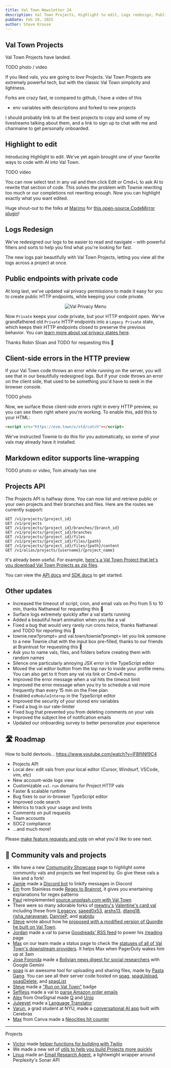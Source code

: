 ```yaml
---
title: Val Town Newsletter 24
description: Val Town Projects, Highlight to edit, Logs redesign, Public endpoints with private code, and much more
pubDate: Feb 28, 2025
author: Steve Krouse
---
```



## Val Town Projects

Val Town Projects have landed.

TODO photo / video

If you liked vals, you are going to _love_ Projects. Val Town Projects are extremely powerful tech, but with the classic Val Town simplicity and lightness.

Forks are crazy fast, ie compared to github, I have a video of this

- env variables with descriptions and forked to new projects

I should probably link to all the best projects to copy and some of my livestreams talking about them, and a link to sign up to chat with me and charmaine to get personally onboarded.

## Highlight to edit

Introducing Highlight to edit. We've yet again brought one of your favorite ways to code with AI into Val Town.

TODO video

You can now select text in any val and then click Edit or Cmd+L to ask AI to rewrite that section of code. This solves the problem with Townie rewriting too much or our completions not rewriting enough. Now you can highlight exactly what you want edited.

Huge shout-out to the folks at [Marimo](https://marimo.io/) for [this open-source CodeMirror plugin](https://marimo-team.github.io/codemirror-ai/)!

## Logs Redesign

We've redesigned our logs to be easier to read and navigate – with powerful filters and sorts to help you find what you're looking for fast.

The new logs pair beautifully with Val Town Projects, letting you view all the logs across a project at once.

## Public endpoints with private code

At long last, we've updated val privacy permissions to made it easy for you to create public HTTP endpoints, while keeping your code private.

<figure align="center">
  <Image
    style={{
      maxWidth: "600px",
      borderRadius: "8px",
      border: "1px solid var(--border)",
      overflow: "hidden",
    }}
    src={Privacy}
    alt="Val Privacy Menu"
  />
</figure>

Now `Private` keeps your code private, but your HTTP endpoint open. We've grandfathered old `Private` HTTP endpoints into a `Legacy Private` state, which keeps their HTTP endpoints closed to preserve the previous behavior. You can [learn more about val privacy states here](https://docs.val.town/reference/permissions/).

Thanks Robin Sloan and TODO for requesting this 🙏

## Client-side errors in the HTTP preview

If your Val Town code throws an error while running on the server, you will see that in our beautifully redesigned logs. But if your code throws an error on the client side, that used to be something you'd have to seek in the browser console.

TODO photo

Now, we surface those client-side errors right in every HTTP preview, so you can see them right where you're working. To enable this, add this to your HTML:

```html
<script src="https://esm.town/v/std/catch"></script>
```

We've instructed Townie to do this for you automatically, so some of your vals may already have it installed.

## Markdown editor supports line-wrapping

TODO photo or video, Tom already has one

## Projects API

The Projects API is halfway done. You can now list and retrieve public or your own projects and their branches and files. Here are the routes we currently support:

```http
GET /v1/projects/{project_id}
GET /v1/projects
GET /v1/projects/{project_id}/branches/{branch_id}
GET /v1/projects/{project_id}/branches
GET /v1/projects/{project_id}/files
GET /v1/projects/{project_id}/files/{path}
GET /v1/projects/{project_id}/files/{path}/content
GET /v1/alias/projects/{username}/{project_name}
```

It's already been useful. For example, [here's a Val Town Project that let's you download Val Town Projects as zip files](https://www.val.town/x/shouser/getProjectsAsZips).

You can view the [API docs](https://docs.val.town/openapi#tag/beta) and [SDK docs](https://github.com/val-town/sdk/blob/6f80c8470f055aa30c5c3cc34fcf715c81df1937/api.md#projects-1) to get started.

## Other updates

- Increased the timeout of script, cron, and email vals on Pro from 5 to 10 min, thanks Nathaneal for requesting this 🙏
- Surface logs extremely quickly after a val starts running
- Added a beautiful heart animation when you like a val
- Fixed a bug that would very rarely run crons twice, thanks Nathaneal and TODO for reporting this 🙏
- townie.new?prompt= and val.town/townie?prompt= let you link someone to a new Townie chat with the input box pre-filled, thanks to our friends at Braintrust for requesting this 🙏
- Ask you to name vals, files, and folders before creating them with random names
- Silence one particularly annoying JSX error in the TypeScript editor
- Moved the val editor button from the top nav to inside your profile menu. You can also get to it from any val via link or Cmd+K menu
- Improved the error message when a val hits the timeout limit
- Improved the error message when you try to schedule a val more frequently than every 15 min on the Free plan
- Enabled `esModuleInterop` in the TypeScript editor
- Improved the security of your stored env variables
- Fixed a bug in our rate-limiter
- Fixed bug that prevented you from deleting comments on your vals
- Improved the subject line of notification emails
- Updated our onboarding survey to better personalize your experience

## 🛣️ Roadmap

How to build devtools... https://www.youtube.com/watch?v=lFBfliNf9C4

- Projects API
- Local dev: edit vals from your local editor (Cursor, Windsurf, VSCode, vim, etc)
- New account-wide logs view
- Customizable `val.run` domains for Project HTTP vals
- Faster & scalable runtime
- Bug fixes to our in-browser TypeScript editor
- Improved code search
- Metrics to track your usage and limits
- Comments on pull requests
- Team accounts
- SOC2 compliance
- …and much more!

Please [make feature requests and vote](https://github.com/val-town/val-town-product/discussions?discussions) on what you'd like to see next.

## 🌟 Community vals and projects

- We have a new [Comumunity Showcase](https://www.val.town/explore/community-showcase) page to highlight some community vals and projects we feel inspired by. Go give these vals a like and a fork!
- [Jamie](https://www.val.town/u/jamiedubs) made a [Discord bot](https://www.val.town/v/jamiedubs/linkifyDiscordBot) to linkify messages in Discord
- [Em](https://www.val.town/u/stainless_em) from Stainless made [Regex to Brainrot](https://www.val.town/v/stainless_em/regexToBrainrot), it gives you enertaining explanations for regex patterns
- [Paul](https://www.val.town/u/pinjasaur) reimplemented [source.unsplash.com with Val Town](https://paul.af/reimplementing-unsplash-source)
- There were so many adorable forks of [mewtru's](https://www.val.town/v/mewtru/valentine) [Valentine's card val](https://www.val.town/v/mewtru/valentine) including these from [iLegacyy](https://www.val.town/v/iLegacyy/valentine), [saeed0x53](https://www.val.town/v/saeed0x53/valentine), [arshs13](https://www.val.town/v/arshs13/valentine), [dtang18](https://www.val.town/v/dtang18/willumarrymeoratleastbemyvalentine), [risha_narayanan](https://www.val.town/v/risha_narayanan/valentine), [DannieP](https://www.val.town/v/DannieP/BeMyValentines), and [wabidu](https://www.val.town/v/wabidu/valentine)
- [Steve](https://www.val.town/u/stevekrouse) wrote about how he [proposed with a modified version of Quordle he built on Val Town](https://stevekrouse.com/proposal).
- [Jordan](https://www.val.town/u/katzenj) made a val to parse [Goodreads' RSS feed](https://www.jordankatzen.com/posts/notes/goodreads-rss/) to power his [/reading](https://www.jordankatzen.com/reading/) page
- [Max](https://www.val.town/u/maxm) on our team made a status page to check the [statuses of all of Val Town's downstream providers](https://www.val.town/x/maxm/status_status). It helps Max when PagerDuty wakes him up at 3am
- [Jose Foronda](https://www.val.town/u/joseforonda) made a [Bolivian news digest for social researchers](https://www.val.town/v/joseforonda/newsletter) with Google Gemini
- [spag](https://spag.cc/) is an awesome tool for uploading and sharing files, made by [Pasta Gang](https://www.pastagang.cc/). You can see all their server code hosted on [spag](https://www.val.town/v/todepond/spag), [spagUpload](https://www.val.town/v/todepond/spagUpload), [spagDelete](https://www.val.town/v/todepond/spagDelete), and [spagList](https://www.val.town/v/todepond/spagList)
- [Steve](https://www.val.town/u/stevekrouse) made a ["Run on Val Town"](https://www.val.town/v/stevekrouse/badge) badge
- [Seflless](https://www.val.town/u/seflless) made a val to [parse Amazon order emails](https://www.val.town/v/seflless/parseAmazonOrderEmail)
- [Alex](https://www.val.town/u/genco) from OneSignal made [Q](https://www.val.town/v/genco/q) and [Uniq](https://www.val.town/v/genco/uniq)
- [Juleeyet](https://www.val.town/u/juleeyet) made a [Language Translator](https://www.val.town/v/juleeyet/LanguageTranslator)
- [Varun](https://www.val.town/u/varun1352), a grad student at NYU, made a [conversational AI app](https://www.val.town/v/varun1352/AlwaysHere) built with Cerebras
- [Max](https://www.val.town/u/mbo) from Canva made a [Neocities hit counter](https://www.val.town/v/mbo/neocities_hit_counter)

---

Projects

- [Victor](https://www.val.town/u/vawogbemi) made [helper functions for building with Twilio](https://www.val.town/x/vawogbemi/TwilioHelperFunctions)
- We made a new set of [utils to help you build Projects more quickly](https://www.val.town/x/std/utils/)
- [Linus](https://www.val.town/u/thesephist) made an [Email Research Agent](https://www.val.town/x/thesephist/researchAgent), a lightweight wrapper around Perplexity's Sonar API
